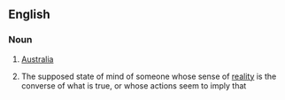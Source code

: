 ==English==

===Noun===
{{en-noun|-}}

# {{context|informal}} [[Australia]]
# {{context|informal}} The supposed state of mind of someone whose sense of [[reality]] is the converse of what is true, or whose actions seem to imply that